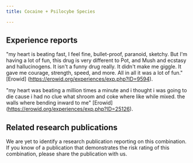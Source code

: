 ---
title: Cocaine + Psilocybe Species

---

## Experience reports

"my heart is beating fast, I feel fine, bullet-proof, paranoid, sketchy. But I'm having a lot of fun, this drug is very different to Pot, and Mush and ecstasy and hallucinogens. It isn't a funny drug really. It didn't make me giggle. It gave me courage, strength, speed, and more. All in all it was a lot of fun." [Erowid] (https://erowid.org/experiences/exp.php?ID=9594).

"my heart was beating a million times a minute and i thought i was going to die cause i had no clue what shroom and coke where like while mixed. the walls where bending inward to me" [Erowid] (https://erowid.org/experiences/exp.php?ID=25126).

## Related research publications

We are yet to identify a research publication reporting on this combination. If you know of a publication that demonstrates the risk rating of this combination, please share the publication with us.
